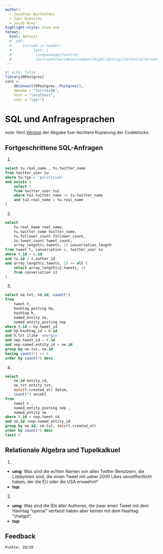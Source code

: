 ```yaml
---
author: 
  - Jonathan Barthelmes
  - Igor Dimitrov
  - Jacob Rose
highlight-style: atom-one
format:
  html: default
  #  pdf:
  #     include-in-header: 
  #        - text: |
  #           \usepackage{fvextra} 
  #           \DefineVerbatimEnvironment{Highlighting}{Verbatim}{breaklines,commandchars=\\\{\}}
---
```


```r
#| echo: false
library(RPostgres)
con1 <- 
    dbConnect(RPostgres::Postgres(),
    dbname = "TwitterDB",
    host = "localhost",
    user = "igor")
```

# SQL und Anfragesprachen

*note*: html [Version](https://igor-dimi.github.io/idb-blatt07) der Abgabe fuer leichtere Kopierung der Codeblocks.

## Fortgeschrittene SQL-Anfragen
1. 
```sql
select tu.real_name , tu.twitter_name 
from twitter_user tu 
where tu.typ = 'politician'
and exists (
	select *
	from twitter_user tu2 
	where tu2.twitter_name <> tu.twitter_name 
	and tu2.real_name = tu.real_name 
)
```
2. 
```sql
select 
	tu.real_name real_name,
	tu.twitter_name twitter_name,
	tu.follower_count follower_count,
	tu.tweet_count tweet_count,
	array_length(c.tweets, 1) conversation_length
from tweet t, conversation c, twitter_user tu 
where t.id = c.id
and tu.id = t.author_id 
and array_length(c.tweets, 1) >= all (
	select array_length(c2.tweets, 1)
	from conversation c2
)
```
3. 
```sql
select ne.txt, ne.id, count(*)
from 
	tweet t, 
	hashtag_posting hp, 
	hashtag h, 
	named_entity ne,
	named_entity_posting nep 
where t.id = hp.tweet_id 
and hp.hashtag_id = h.id 
and h.txt ilike 'energie'
and nep.tweet_id = t.id
and nep.named_entity_id = ne.id
group by ne.txt, ne.id
having count(*) >= 4
order by count(*) desc
```

4. 
```sql
select
	ne.id entity_id,
	ne.txt entity_txt,
	date(t.created_at) datum,
	count(*) anzahl
from 
	tweet t ,
	named_entity_posting nep ,
	named_entity ne 
where t.id = nep.tweet_id 
and ne.id =nep.named_entity_id 
group by ne.id, ne.txt, date(t.created_at)
order by count(*) desc 
limit 5
```

## Relationale Algebra und Tupelkalkuel

1. 
  * **umg**: Was sind die echten Namen von allen Twitter Benutzern, die Lobbyisten sind, die einen Tweet mit ueber 2000 Likes veroeffentlicht haben, der die EU oder die USA erwaehnt? 
  * **tup**: 
  
  \begin{align*}
  \{\langle\texttt{tu.real\_name}\rangle \mid & \texttt{tu} \in \texttt{twitter\_user} \wedge \texttt{tu.typ='lobby'} \wedge \exists\texttt{t}\exists\texttt{ne}\exists\texttt{nep} (\\
  &\quad\quad \texttt{t} \in \texttt{tweet}\, \wedge \\
  &\quad\quad \texttt{ne} \in \texttt{named\_entity}\, \wedge \\ 
  &\quad\quad \texttt{nep}\in\texttt{named\_entity\_posting}\, \wedge \\ 
  &\quad\quad \texttt{t.id = nep.tweet\_id}\, \wedge \\
  &\quad\quad \texttt{ne.id = nep.named\_entity\_id}\, \wedge \\
  &\quad\quad \texttt{t.like\_count > 2000}\, \wedge \\ 
  &\quad\quad \texttt{t.author\_id = tu.id}\, \wedge \\ 
  &\quad\quad (\texttt{ne.txt = 'EU'} \vee \texttt{ne.txt = 'USA})) \}
 \end{align*}
  
2. 
  * **umg**: Was sind die IDs aller Authoren, die zwar einen Tweet mit dem Hashtag "openai" verfasst haben aber keinen mit dem Hashtag "chatgpt". 
  * **tup**: 
  
  \begin{align*}
  \{\langle\texttt{t.author\_id}\rangle \mid & \texttt{t} \in \texttt{tweet} \wedge\exists\texttt{h}\exists\texttt{hp} ( \\ 
                     &\quad\quad \texttt{h} \in\texttt{hashtag}\, \wedge \\
                     &\quad\quad \texttt{hp} \in\texttt{hashtag\_posting}\, \wedge \\
                     &\quad\quad \texttt{h.id = hp.hashtag\_id}\, \wedge \\
                     &\quad\quad \texttt{hp.tweet\_id = t.id}\, \wedge \\
                     &\quad\quad \texttt{h.txt = 'openai'})\, \wedge \\
                     &\quad\quad \neg\exists\texttt{h}\exists\texttt{hp}( \\ 
                     &\quad\quad \texttt{h} \in\texttt{hashtag}\, \wedge \\
                     &\quad\quad \texttt{hp} \in\texttt{hashtag\_posting}\, \wedge \\
                     &\quad\quad \texttt{h.id = hp.hashtag\_id}\, \wedge \\
                     &\quad\quad \texttt{hp.tweet\_id = t.id}\, \wedge \\
                     &\quad\quad \texttt{h.txt = 'chatgpt'} )\}
  \end{align*}


## Feedback

```text
Punkte: 28/28
```